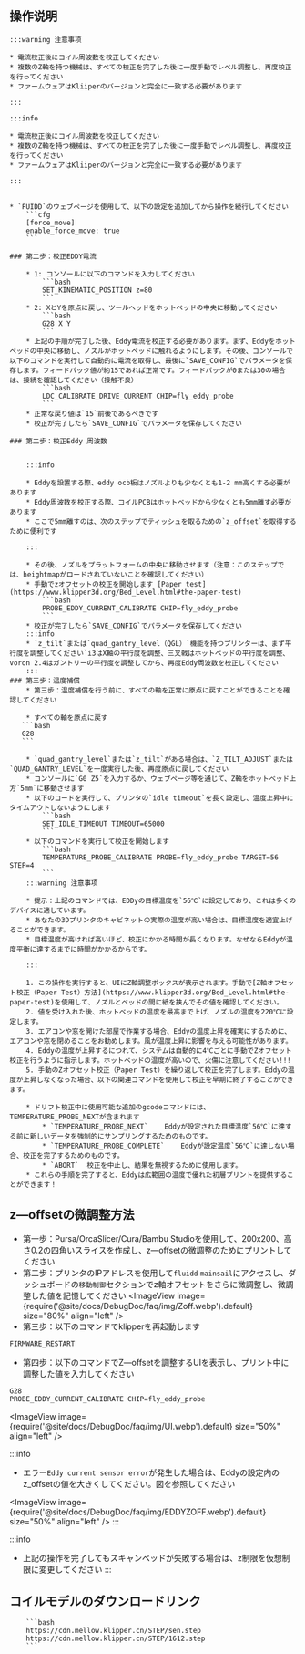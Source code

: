 ## 操作说明

    :::warning 注意事项

    * 電流校正後にコイル周波数を校正してください
    * 複数のZ軸を持つ機械は、すべての校正を完了した後に一度手動でレベル調整し、再度校正を行ってください
    * ファームウェアはKliiperのバージョンと完全に一致する必要があります

    :::

    :::info

    * 電流校正後にコイル周波数を校正してください
    * 複数のZ軸を持つ機械は、すべての校正を完了した後に一度手動でレベル調整し、再度校正を行ってください
    * ファームウェアはKliiperのバージョンと完全に一致する必要があります

    :::


    * `FUIDD`のウェブページを使用して、以下の設定を追加してから操作を続行してください
        ```cfg
        [force_move]
        enable_force_move: true
        ```

    ### 第二步：校正EDDY電流

        * 1: コンソールに以下のコマンドを入力してください
            ```bash
            SET_KINEMATIC_POSITION z=80
            ```
        * 2: XとYを原点に戻し、ツールヘッドをホットベッドの中央に移動してください
            ```bash
            G28 X Y
            ```
        * 上記の手順が完了した後、Eddy電流を校正する必要があります。まず、Eddyをホットベッドの中央に移動し、ノズルがホットベッドに触れるようにします。その後、コンソールで以下のコマンドを実行して自動的に電流を取得し、最後に`SAVE_CONFIG`でパラメータを保存します。フィードバック値が約15であれば正常です。フィードバックが0または30の場合は、接続を確認してください（接触不良）
            ```bash
            LDC_CALIBRATE_DRIVE_CURRENT CHIP=fly_eddy_probe
            ```
        * 正常な戻り値は`15`前後であるべきです
        * 校正が完了したら`SAVE_CONFIG`でパラメータを保存してください

    ### 第二步：校正Eddy 周波数


        :::info

        * Eddyを設置する際、eddy ocb板はノズルよりも少なくとも1-2 mm高くする必要があります
        * Eddy周波数を校正する際、コイルPCBはホットベッドから少なくとも5mm離す必要があります
        * ここで5mm離すのは、次のステップでティッシュを取るための`z_offset`を取得するために便利です

        :::

        * その後、ノズルをプラットフォームの中央に移動させます（注意：このステップでは、heightmapがロードされていないことを確認してください）
        * 手動でzオフセットの校正を開始します [Paper test](https://www.klipper3d.org/Bed_Level.html#the-paper-test)
            ```bash
            PROBE_EDDY_CURRENT_CALIBRATE CHIP=fly_eddy_probe
            ```
        * 校正が完了したら`SAVE_CONFIG`でパラメータを保存してください
        :::info
        * `z_tilt`または`quad_gantry_level（QGL）`機能を持つプリンターは、まず平行度を調整してください`i3はX軸の平行度を調整、三叉戟はホットベッドの平行度を調整、voron 2.4はガントリーの平行度を調整してから、再度Eddy周波数を校正してください
        :::
    ### 第三步：温度補償
        * 第三步：温度補償を行う前に、すべての軸を正常に原点に戻すことができることを確認してください

        * すべての軸を原点に戻す
       ```bash
       G28
       ```

        * `quad_gantry_level`または`z_tilt`がある場合は、`Z_TILT_ADJUST`または`QUAD_GANTRY_LEVEL`を一度実行した後、再度原点に戻してください
        * コンソールに`G0 Z5`を入力するか、ウェブページ等を通じて、Z軸をホットベッド上方`5mm`に移動させます
        * 以下のコードを実行して、プリンタの`idle timeout`を長く設定し、温度上昇中にタイムアウトしないようにします
            ```bash
            SET_IDLE_TIMEOUT TIMEOUT=65000
            ```
        * 以下のコマンドを実行して校正を開始します
            ```bash
            TEMPERATURE_PROBE_CALIBRATE PROBE=fly_eddy_probe TARGET=56 STEP=4
            ```
        :::warning 注意事项

        * 提示：上記のコマンドでは、EDDyの目標温度を`56℃`に設定しており、これは多くのデバイスに適しています。
        * あなたの3Dプリンタのキャビネットの実際の温度が高い場合は、目標温度を適宜上げることができます。
        * 目標温度が高ければ高いほど、校正にかかる時間が長くなります。なぜならEddyが温度平衡に達するまでに時間がかかるからです。

        :::
    
        1. この操作を実行すると、UIにZ軸調整ボックスが表示されます。手動で[Z軸オフセット校正（Paper Test）方法](https://www.klipper3d.org/Bed_Level.html#the-paper-test)を使用して、ノズルとベッドの間に紙を挟んでその値を確認してください。
        2. 値を受け入れた後、ホットベッドの温度を最高まで上げ、ノズルの温度を220℃に設定します。
        3. エアコンや窓を開けた部屋で作業する場合、Eddyの温度上昇を確実にするために、エアコンや窓を閉めることをお勧めします。風が温度上昇に影響を与える可能性があります。
        4. Eddyの温度が上昇するにつれて、システムは自動的に4℃ごとに手動でZオフセット校正を行うように指示します。ホットベッドの温度が高いので、火傷に注意してください!!!
        5. 手動のZオフセット校正（Paper Test）を繰り返して校正を完了します。Eddyの温度が上昇しなくなった場合、以下の関連コマンドを使用して校正を早期に終了することができます。
        
        * ドリフト校正中に使用可能な追加のgcodeコマンドには、TEMPERATURE_PROBE_NEXTが含まれます
            * `TEMPERATURE_PROBE_NEXT`    Eddyが設定された目標温度`56℃`に達する前に新しいデータを強制的にサンプリングするためのものです。
            * `TEMPERATURE_PROBE_COMPLETE`    Eddyが設定温度`56℃`に達しない場合、校正を完了するためのものです。
            * `ABORT`  校正を中止し、結果を無視するために使用します。
        * これらの手順を完了すると、Eddyは広範囲の温度で優れた初層プリントを提供することができます！


## z—offsetの微調整方法
* 第一步：Pursa/OrcaSlicer/Cura/Bambu Studioを使用して、200x200、高さ0.2の四角いスライスを作成し、z—offsetの微調整のためにプリントしてください
* 第二步：プリンタのIPアドレスを使用して`fluidd` `mainsail`にアクセスし、ダッシュボードの`移動制御`セクションでz軸オフセットをさらに微調整し、微調整した値を記憶してください
<ImageView image={require('@site/docs/DebugDoc/faq/img/Zoff.webp').default} size="80%" align="left" />
* 第三步：以下のコマンドでklipperを再起動します
```bash
FIRMWARE_RESTART
```
* 第四步：以下のコマンドでZ—offsetを調整するUIを表示し、プリント中に調整した値を入力してください
```bash
G28
PROBE_EDDY_CURRENT_CALIBRATE CHIP=fly_eddy_probe
```
<ImageView image={require('@site/docs/DebugDoc/faq/img/UI.webp').default} size="50%" align="left" />

:::info
* エラー`Eddy current sensor error`が発生した場合は、Eddyの設定内のz_offsetの値を大きくしてください。図を参照してください

<ImageView image={require('@site/docs/DebugDoc/faq/img/EDDYZOFF.webp').default} size="50%" align="left" />
:::

:::info
 * 上記の操作を完了してもスキャンベッドが失敗する場合は、z制限を仮想制限に変更してください
:::


## コイルモデルのダウンロードリンク

        ```bash
        https://cdn.mellow.klipper.cn/STEP/sen.step
        https://cdn.mellow.klipper.cn/STEP/1612.step
        ```